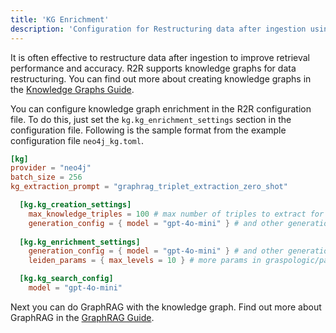 ```yaml
---
title: 'KG Enrichment'
description: 'Configuration for Restructuring data after ingestion using Knowledge Graphs'
---
```


It is often effective to restructure data after ingestion to improve retrieval performance and accuracy. R2R supports knowledge graphs for data restructuring. You can find out more about creating knowledge graphs in the [Knowledge Graphs Guide](/cookbooks/graphrag).

You can configure knowledge graph enrichment in the R2R configuration file. To do this, just set the `kg.kg_enrichment_settings` section in the configuration file. Following is the sample format from the example configuration file `neo4j_kg.toml`.

```toml
[kg]
provider = "neo4j"
batch_size = 256
kg_extraction_prompt = "graphrag_triplet_extraction_zero_shot"

  [kg.kg_creation_settings]
    max_knowledge_triples = 100 # max number of triples to extract for each document chunk
    generation_config = { model = "gpt-4o-mini" } # and other generation params
    
  [kg.kg_enrichment_settings]
    generation_config = { model = "gpt-4o-mini" } # and other generation params
    leiden_params = { max_levels = 10 } # more params in graspologic/partition/leiden.py

  [kg.kg_search_config]
    model = "gpt-4o-mini"
```

Next you can do GraphRAG with the knowledge graph. Find out more about GraphRAG in the [GraphRAG Guide](/cookbooks/graphrag).
